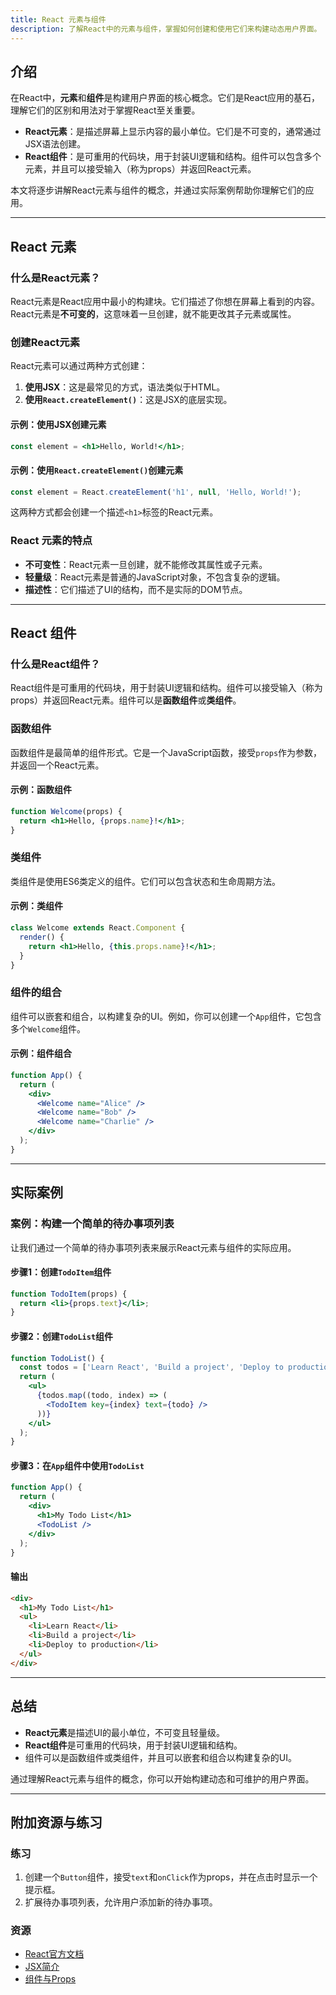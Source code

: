 ```yaml
---
title: React 元素与组件
description: 了解React中的元素与组件，掌握如何创建和使用它们来构建动态用户界面。
---
```


## 介绍

在React中，**元素**和**组件**是构建用户界面的核心概念。它们是React应用的基石，理解它们的区别和用法对于掌握React至关重要。

- **React元素**：是描述屏幕上显示内容的最小单位。它们是不可变的，通常通过JSX语法创建。
- **React组件**：是可重用的代码块，用于封装UI逻辑和结构。组件可以包含多个元素，并且可以接受输入（称为props）并返回React元素。

本文将逐步讲解React元素与组件的概念，并通过实际案例帮助你理解它们的应用。

---

## React 元素

### 什么是React元素？

React元素是React应用中最小的构建块。它们描述了你想在屏幕上看到的内容。React元素是**不可变的**，这意味着一旦创建，就不能更改其子元素或属性。

### 创建React元素

React元素可以通过两种方式创建：

1. **使用JSX**：这是最常见的方式，语法类似于HTML。
2. **使用`React.createElement()`**：这是JSX的底层实现。

#### 示例：使用JSX创建元素

```jsx
const element = <h1>Hello, World!</h1>;
```

#### 示例：使用`React.createElement()`创建元素

```jsx
const element = React.createElement('h1', null, 'Hello, World!');
```

这两种方式都会创建一个描述`<h1>`标签的React元素。

### React 元素的特点

- **不可变性**：React元素一旦创建，就不能修改其属性或子元素。
- **轻量级**：React元素是普通的JavaScript对象，不包含复杂的逻辑。
- **描述性**：它们描述了UI的结构，而不是实际的DOM节点。

---

## React 组件

### 什么是React组件？

React组件是可重用的代码块，用于封装UI逻辑和结构。组件可以接受输入（称为props）并返回React元素。组件可以是**函数组件**或**类组件**。

### 函数组件

函数组件是最简单的组件形式。它是一个JavaScript函数，接受`props`作为参数，并返回一个React元素。

#### 示例：函数组件

```jsx
function Welcome(props) {
  return <h1>Hello, {props.name}!</h1>;
}
```

### 类组件

类组件是使用ES6类定义的组件。它们可以包含状态和生命周期方法。

#### 示例：类组件

```jsx
class Welcome extends React.Component {
  render() {
    return <h1>Hello, {this.props.name}!</h1>;
  }
}
```

### 组件的组合

组件可以嵌套和组合，以构建复杂的UI。例如，你可以创建一个`App`组件，它包含多个`Welcome`组件。

#### 示例：组件组合

```jsx
function App() {
  return (
    <div>
      <Welcome name="Alice" />
      <Welcome name="Bob" />
      <Welcome name="Charlie" />
    </div>
  );
}
```

---

## 实际案例

### 案例：构建一个简单的待办事项列表

让我们通过一个简单的待办事项列表来展示React元素与组件的实际应用。

#### 步骤1：创建`TodoItem`组件

```jsx
function TodoItem(props) {
  return <li>{props.text}</li>;
}
```

#### 步骤2：创建`TodoList`组件

```jsx
function TodoList() {
  const todos = ['Learn React', 'Build a project', 'Deploy to production'];
  return (
    <ul>
      {todos.map((todo, index) => (
        <TodoItem key={index} text={todo} />
      ))}
    </ul>
  );
}
```

#### 步骤3：在`App`组件中使用`TodoList`

```jsx
function App() {
  return (
    <div>
      <h1>My Todo List</h1>
      <TodoList />
    </div>
  );
}
```

#### 输出

```html
<div>
  <h1>My Todo List</h1>
  <ul>
    <li>Learn React</li>
    <li>Build a project</li>
    <li>Deploy to production</li>
  </ul>
</div>
```

---

## 总结

- **React元素**是描述UI的最小单位，不可变且轻量级。
- **React组件**是可重用的代码块，用于封装UI逻辑和结构。
- 组件可以是函数组件或类组件，并且可以嵌套和组合以构建复杂的UI。

通过理解React元素与组件的概念，你可以开始构建动态和可维护的用户界面。

---

## 附加资源与练习

### 练习

1. 创建一个`Button`组件，接受`text`和`onClick`作为props，并在点击时显示一个提示框。
2. 扩展待办事项列表，允许用户添加新的待办事项。

### 资源

- [React官方文档](https://reactjs.org/docs/getting-started.html)
- [JSX简介](https://reactjs.org/docs/introducing-jsx.html)
- [组件与Props](https://reactjs.org/docs/components-and-props.html)
